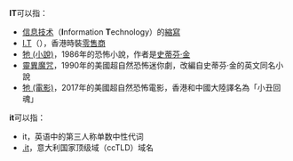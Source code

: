 '''IT'''可以指：
*[[信息技术|信息技术]]（'''I'''nformation '''T'''echnology）的[[縮寫|縮寫]]
*[[I.T|I.T]]（{{hkex2|0999}}），香港時裝[[零售商|零售商]]
*[[牠_(小說)|牠 (小說)]]，1986年的恐怖小說，作者是[[史蒂芬·金|史蒂芬·金]]
*[[靈異魔咒|靈異魔咒]]，1990年的美國超自然恐怖迷你劇，改編自史蒂芬·金的英文同名小說
*[[牠_(電影)|牠 (電影)]]，2017年的美國超自然恐怖電影，香港和中國大陸譯名為「小丑回魂」
'''it'''可以指：
*it，英语中的第三人称单数中性代词
*[[.it|.it]]，意大利国家顶级域（ccTLD）域名

{{disambig|cat=二字拉丁字母缩写消歧义}}